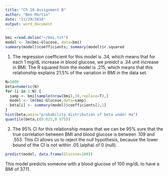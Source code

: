 ```yaml
---
title: "Ch 10 Assignment B"
author: "Ben Martin"
date: "11/29/2018"
output: word_document
---
```


```r
bmi =read.delim("~/bmi.txt")
model <- lm(bmi~Glucose, data=bmi)
summary(model)$coefficients; summary(model)$r.squared
```
1. The regression coefficient for this model is .34, which means that for each 1 mg/dL increase in blood glucose, we preidct a .34 unit increase in BMI. The R squared from the model is .215, which means that this relationship explains 21.5% of the variation in BMI in the data set. 

```r
N=1000
beta=numeric(N) 
for (i in 1:N) {
  samp <- bmi[sample(nrow(bmi),38,replace=T),]
  model <- lm(bmi~Glucose,data=samp)
  beta[i] <- summary(model)$coefficients[2,1]
}
hist(beta,main="probability distribution of beta under Ha")  
quantile(beta,c(0.025,0.975))
```
2.  The 95% CI for this relationship means that we can be 95% sure that the true correlation between BMI and blood glucose is between .109 and .553. This CI allows us to reject the null hypothesis, because the lower bound of the CI is not within .05 (alpha) of 0 (null).

```r
predict(model, data.frame(Glucose=100))
```
This model predicts someone with a blood glucose of 100 mg/dL to have a BMI of 37.11.
